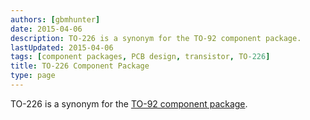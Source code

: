 ```yaml
---
authors: [gbmhunter]
date: 2015-04-06
description: TO-226 is a synonym for the TO-92 component package.
lastUpdated: 2015-04-06
tags: [component packages, PCB design, transistor, TO-226]
title: TO-226 Component Package
type: page
---
```


TO-226 is a synonym for the [TO-92 component package](/pcb-design/component-packages/to-92-component-package/).
